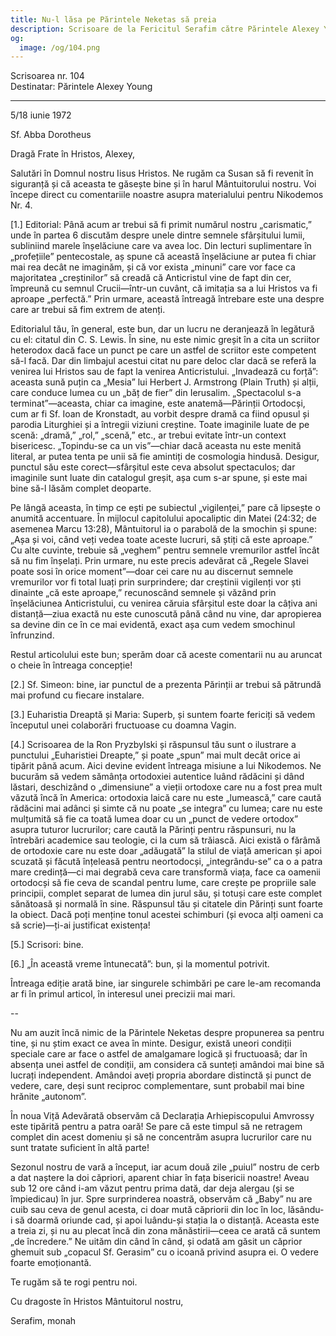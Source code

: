 ```yaml
---
title: Nu-l lăsa pe Părintele Neketas să preia
description: Scrisoare de la Fericitul Serafim către Părintele Alexey Young.
og:
  image: /og/104.png
---
```


<div style={{textAlign:'right', fontFamily:'monospace'}}>Scrisoarea nr. 104</div>
<div style={{textAlign:'left', fontFamily:'monospace'}}>Destinatar: Părintele Alexey Young</div>

---

5/18 iunie 1972

Sf. Abba Dorotheus

Dragă Frate în Hristos, Alexey,

Salutări în Domnul nostru Iisus Hristos. Ne rugăm ca Susan să fi revenit în siguranță și că aceasta te găsește bine și în harul Mântuitorului nostru. Voi începe direct cu comentariile noastre asupra materialului pentru Nikodemos Nr. 4.

[1.] Editorial: Până acum ar trebui să fi primit numărul nostru „carismatic,” unde în partea 6 discutăm despre unele dintre semnele sfârșitului lumii, subliniind marele înșelăciune care va avea loc. Din lecturi suplimentare în „profețiile” pentecostale, aș spune că această înșelăciune ar putea fi chiar mai rea decât ne imaginăm, și că vor exista „minuni” care vor face ca majoritatea „creștinilor” să creadă că Anticristul vine de fapt din cer, împreună cu semnul Crucii—într-un cuvânt, că imitația sa a lui Hristos va fi aproape „perfectă.” Prin urmare, această întreagă întrebare este una despre care ar trebui să fim extrem de atenți.

Editorialul tău, în general, este bun, dar un lucru ne deranjează în legătură cu el: citatul din C. S. Lewis. În sine, nu este nimic greșit în a cita un scriitor heterodox dacă face un punct pe care un astfel de scriitor este competent să-l facă. Dar din limbajul acestui citat nu pare deloc clar dacă se referă la venirea lui Hristos sau de fapt la venirea Anticristului. „Invadează cu forță”: aceasta sună puțin ca „Mesia” lui Herbert J. Armstrong (Plain Truth) și alții, care conduce lumea cu un „băț de fier” din Ierusalim. „Spectacolul s-a terminat”—aceasta, chiar ca imagine, este anatemă—Părinții Ortodocși, cum ar fi Sf. Ioan de Kronstadt, au vorbit despre dramă ca fiind opusul și parodia Liturghiei și a întregii viziuni creștine. Toate imaginile luate de pe scenă: „dramă,” „rol,” „scenă,” etc., ar trebui evitate într-un context bisericesc. „Topindu-se ca un vis”—chiar dacă aceasta nu este menită literal, ar putea tenta pe unii să fie amintiți de cosmologia hindusă. Desigur, punctul său este corect—sfârșitul este ceva absolut spectaculos; dar imaginile sunt luate din catalogul greșit, așa cum s-ar spune, și este mai bine să-l lăsăm complet deoparte.

Pe lângă aceasta, în timp ce ești pe subiectul „vigilenței,” pare că lipsește o anumită accentuare. În mijlocul capitolului apocaliptic din Matei (24:32; de asemenea Marcu 13:28), Mântuitorul ia o parabolă de la smochin și spune: „Așa și voi, când veți vedea toate aceste lucruri, să știți că este aproape.” Cu alte cuvinte, trebuie să „veghem” pentru semnele vremurilor astfel încât să nu fim înșelați. Prin urmare, nu este precis adevărat că „Regele Slavei poate sosi în orice moment”—doar cei care nu au discernut semnele vremurilor vor fi total luați prin surprindere; dar creștinii vigilenți vor ști dinainte „că este aproape,” recunoscând semnele și văzând prin înșelăciunea Anticristului, cu venirea căruia sfârșitul este doar la câțiva ani distanță—ziua exactă nu este cunoscută până când nu vine, dar apropierea sa devine din ce în ce mai evidentă, exact așa cum vedem smochinul înfrunzind.

Restul articolului este bun; sperăm doar că aceste comentarii nu au aruncat o cheie în întreaga concepție!

[2.] Sf. Simeon: bine, iar punctul de a prezenta Părinții ar trebui să pătrundă mai profund cu fiecare instalare.

[3.] Euharistia Dreaptă și Maria: Superb, și suntem foarte fericiți să vedem începutul unei colaborări fructuoase cu doamna Vagin.

[4.] Scrisoarea de la Ron Pryzbylski și răspunsul tău sunt o ilustrare a punctului „Euharistiei Dreapte,” și poate „spun” mai mult decât orice ai tipărit până acum. Aici devine evident întreaga misiune a lui Nikodemos. Ne bucurăm să vedem sămânța ortodoxiei autentice luând rădăcini și dând lăstari, deschizând o „dimensiune” a vieții ortodoxe care nu a fost prea mult văzută încă în America: ortodoxia laică care nu este „lumească,” care caută rădăcini mai adânci și simte că nu poate „se integra” cu lumea; care nu este mulțumită să fie ca toată lumea doar cu un „punct de vedere ortodox” asupra tuturor lucrurilor; care caută la Părinți pentru răspunsuri, nu la întrebări academice sau teologie, ci la cum să trăiască. Aici există o fărâmă de ortodoxie care nu este doar „adăugată” la stilul de viață american și apoi scuzată și făcută înțeleasă pentru neortodocși, „integrându-se” ca o a patra mare credință—ci mai degrabă ceva care transformă viața, face ca oamenii ortodocși să fie ceva de scandal pentru lume, care crește pe propriile sale principii, complet separat de lumea din jurul său, și totuși care este complet sănătoasă și normală în sine. Răspunsul tău și citatele din Părinți sunt foarte la obiect. Dacă poți menține tonul acestei schimburi (și evoca alți oameni ca să scrie)—ți-ai justificat existența!

[5.] Scrisori: bine.

[6.] „În această vreme întunecată”: bun, și la momentul potrivit.

Întreaga ediție arată bine, iar singurele schimbări pe care le-am recomanda ar fi în primul articol, în interesul unei precizii mai mari.

--

Nu am auzit încă nimic de la Părintele Neketas despre propunerea sa pentru tine, și nu știm exact ce avea în minte. Desigur, există uneori condiții speciale care ar face o astfel de amalgamare logică și fructuoasă; dar în absența unei astfel de condiții, am considera că sunteți amândoi mai bine să lucrați independent. Amândoi aveți propria abordare distinctă și punct de vedere, care, deși sunt reciproc complementare, sunt probabil mai bine hrănite „autonom”.

În noua Viță Adevărată observăm că Declarația Arhiepiscopului Amvrossy este tipărită pentru a patra oară! Se pare că este timpul să ne retragem complet din acest domeniu și să ne concentrăm asupra lucrurilor care nu sunt tratate suficient în altă parte!

Sezonul nostru de vară a început, iar acum două zile „puiul” nostru de cerb a dat naștere la doi căpriori, aparent chiar în fața bisericii noastre! Aveau sub 12 ore când i-am văzut pentru prima dată, dar deja alergau (și se împiedicau) în jur. Spre surprinderea noastră, observăm că „Baby” nu are cuib sau ceva de genul acesta, ci doar mută căpriorii din loc în loc, lăsându-i să doarmă oriunde cad, și apoi luându-și stația la o distanță. Aceasta este a treia zi, și nu au plecat încă din zona mănăstirii—ceea ce arată că suntem „de încredere.” Ne uităm din când în când, și odată am găsit un căprior ghemuit sub „copacul Sf. Gerasim” cu o icoană privind asupra ei. O vedere foarte emoționantă.

Te rugăm să te rogi pentru noi.

Cu dragoste în Hristos Mântuitorul nostru,

Serafim, monah